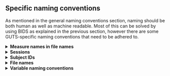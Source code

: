 ## Specific naming conventions

As mentioned in the general naming conventions section, naming should be both human as well as machine readable. Most of this can be solved by using BIDS as explained in the previous section, however there are some GUTS-specific naming conventions that need to be adhered to.

<details>

<summary>**Measure names in file names**</summary>

To adhere to the machine-readable condition, file names of measure data should always include `"_task-[]_"`. The short name [(here you can find a list of all measure names)]{.underline} of the measure should be used to ensure each collection site uses the same measure name. For example, the Interpersonal Reactivity Index has short name "`iri`". Its filename will therefore always include `"_task-iri_"`.

</details>

<details>

<summary>**Sessions**</summary>

Sessions will be named according to the BIDS standard, meaning that they start with `'ses-'`.

Cohorts **A**, **B**, and **D** will collect data in year 2, 5 and 8. The respective sessions will be called:

`'ses-y02'`, `'ses-y05'`, `'ses-y08'`.

Cohort **C** will collect data twice a year from year 2 to 8:

-   For the first sessions of a year:

    `ses-y02, ses-y03, ses-y04, ses-y05, ses-y06, ses-y07, ses-y08`

-   For the second sessions of a year:

    `ses-y02-m2, ses-y03-m2,ses-y04-m2,ses-y05-m2,ses-y06-m2,ses-y07-m2,ses-y08-m2`

</details>

<details>

<summary>**Subject IDs**</summary>

The subject ID naming convention differs slightly for each of the data storage locations. To prevent accidental overlap between collected data between WPs, an abbreviation of the location will be added to each subject ID, as can been seen below.

As approximately 400-800 subjects will participate at each location, we advise to use a number between 0 and 800. The subject id number should always consists of three numbers, e.g., subject 1 will get the number 001, subject 15 will get the number 015.

| Data storage location              | Subject ID naming convention | Example          |
|-----------------------------|-------------------------|------------------|
| Erasmus University Rotterdam (EUR) | sub-guts-eur-#               | sub-guts-eur-001 |
| Leiden University (LEI)            | sub-guts-lei-#               | sub-guts-lei-001 |
| Vrije Universiteit Amsterdam (VU)  | sub-guts-vu-#                | sub-guts-vu-001  |
| Universiteit van Amsterdam (UVA)   | sub-guts-uva-#               | sub-guts-uva-001 |

</details>

<details>

<summary>**File names**</summary>

To prevent duplicate file names, each data collection site has to add their abbreviation to the file name. For brain imaging data, the location will be included in the subjectid in the file name, e.g., `sub-guts-eur-001_ses-y02_task-feedback_run-01.nii`. For other data the location needs to be added separately. The file name for the Interpersonal Reactivity Index could, for example, be \``guts-lei_ses-y02_task-iri.tsv`'.

</details>

<details>

<summary>**Variable naming conventions**</summary>

We propose the following naming conventions for tabular data. The variable- and value labels can be added to either an SPSS file and later be converted to a .tsv file + .json file, or be manually added to a .json file directly. For more information, about how to make .json files see \[\].

`[session]_[task]_[subpart task]_q/t[question/trial #]`

-   **Names:** lowercase letters with all distinct information separated by an_underscore

-   **Labels:** Full sentences starting with a capital letter.

-   **Value labels:** lowercase letters

| Variable name                | Variable label                                                                                                                                | Value labels                                                    |
|------------------|-------------------------------------|------------------|
| ses-y02_iri_pt_q3            | Interpersonal Reactivity Index - Perspective taking scale Q3: I sometimes find it difficult to see things from the other guy's point of view. | 0 = does not describe me very well, 4 = described me very well  |
| ses-y02_dailyhassles_freq_q4 | Parenting Daily Hassles scale - Frequency Q4: The kids won't listen or do what they are asked without being nagged.                           | 1 = never, 2 = rarely, 3 = sometimes, 4 = often, 5 = constantly |
| ses-y05_pcg_exb1_perc_to2    | Prosocial Cyberball Task - Exclusion Block 1: Percentage of throws to player 2.                                                               |                                                                 |
| ses-y05_dd_money_ind_day180  | Delay Discounting Money: Indifference point day 180: Prefer to receive this amount of money now than 10 euros in 180 days.                    |                                                                 |
| ses-y02_saliva_cort_d1_m1    | Saliva Samples -Cortisol: Mean cortisol in nmol/l day 1, measurement 1.                                                                       |                                                                 |

</details>
